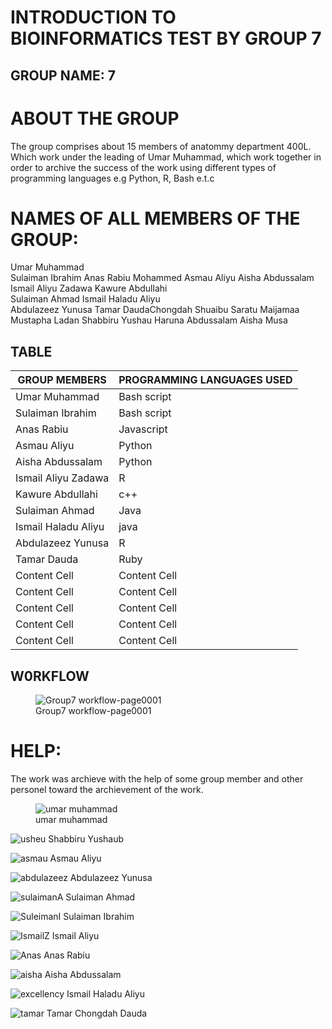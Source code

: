 # INTRODUCTION TO BIOINFORMATICS TEST BY GROUP 7

## GROUP NAME: 7

# ABOUT THE GROUP

The group comprises  about 15 members of anatommy department 400L. Which work under the leading of Umar Muhammad, which work together in order to archive the success of the work using different types of programming languages e.g Python, R, Bash e.t.c

# NAMES OF ALL MEMBERS OF THE GROUP:

Umar Muhammad  
Sulaiman Ibrahim
Anas Rabiu Mohammed
Asmau Aliyu 
Aisha Abdussalam  
Ismail Aliyu Zadawa 
Kawure Abdullahi  
Sulaiman Ahmad 
Ismail Haladu Aliyu  
Abdulazeez Yunusa
Tamar DaudaChongdah
Shuaibu Saratu
Maijamaa Mustapha Ladan
Shabbiru Yushau Haruna
Abdussalam Aisha Musa

## TABLE
| GROUP MEMBERS  | PROGRAMMING LANGUAGES USED |
| ------------- | ------------- |
| Umar Muhammad  | Bash script  |
| Sulaiman Ibrahim  |Bash script  |
| Anas Rabiu  | Javascript |
| Asmau Aliyu  | Python |
| Aisha Abdussalam  | Python  |
| Ismail Aliyu Zadawa  | R  |
| Kawure Abdullahi  | c++|
| Sulaiman Ahmad  | Java  |
| Ismail Haladu Aliyu  | java  |
| Abdulazeez Yunusa | R  |
| Tamar Dauda  | Ruby  |
| Content Cell  | Content Cell  |
| Content Cell  | Content Cell  |
| Content Cell  | Content Cell  |
| Content Cell  | Content Cell  |
| Content Cell  | Content Cell  |

## W0RKFLOW

![Group7 workflow-page0001](https://user-images.githubusercontent.com/94013467/143781333-e48d7cd0-2a44-4a0d-abad-e9a8a5d2e355.jpg)

# HELP: 

The work was archieve with the help of some group member and other personel toward the archievement of the work.

![umar muhammad](https://user-images.githubusercontent.com/94013467/143778187-ef5ead71-0414-4f9a-a954-c3ce6d381002.jpg)

![usheu](https://user-images.githubusercontent.com/94013467/143778171-7f296f11-da99-436a-a982-99c314ffbfdf.jpg)
Shabbiru Yushaub 

![asmau](https://user-images.githubusercontent.com/94013467/143778173-da60df0b-991e-441c-a1fc-ea6d538b6233.jpg)
Asmau Aliyu

![abdulazeez](https://user-images.githubusercontent.com/94013467/143778174-4d03a1b3-026c-4f76-9035-048c16996e07.jpg)
Abdulazeez Yunusa

![sulaimanA](https://user-images.githubusercontent.com/94013467/143778175-35273d7a-3cb0-49d6-9223-1934552c2997.jpg)
Sulaiman Ahmad

![SuleimanI](https://user-images.githubusercontent.com/94013467/143778177-bd565511-8cef-4c03-95a7-cb35b04aabf2.jpg)
Sulaiman Ibrahim

![IsmailZ](https://user-images.githubusercontent.com/94013467/143778179-e4e1571c-da1b-4918-a497-25c9fc067d4d.jpg)
Ismail Aliyu

![Anas](https://user-images.githubusercontent.com/94013467/143778182-6fa4b54e-fef9-4a48-b302-c97514ada97b.jpg)
Anas Rabiu

![aisha](https://user-images.githubusercontent.com/94013467/143778183-13136e63-af5c-4de3-9880-4d15763cdc0a.jpg)
Aisha Abdussalam

![excellency](https://user-images.githubusercontent.com/94013467/143778184-970f025d-8173-4028-8ef0-c6f39f7343f6.jpg)
Ismail Haladu Aliyu

![tamar](https://user-images.githubusercontent.com/94013467/143778186-e18ae284-7110-408c-88c8-5a820c17193b.jpg)
Tamar  Chongdah Dauda



